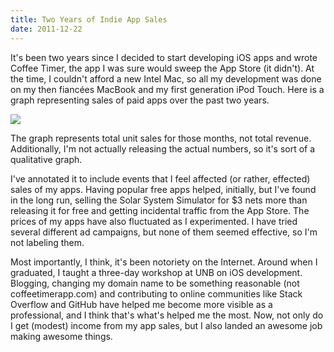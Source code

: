 ```yaml
---
title: Two Years of Indie App Sales
date: 2011-12-22
---
```



It's been two years since I decided to start developing iOS apps and wrote Coffee Timer, the app I was sure would sweep the App Store (it didn't). At the time, I couldn't afford a new Intel Mac, so all my development was done on my then fiancées MacBook and my first generation iPod Touch. Here is a graph representing sales of paid apps over the past two years.



![](09C84F06D05A44369AAC62C990F45E0C.png)

The graph represents total unit sales for those months, not total revenue. Additionally, I'm not actually releasing the actual numbers, so it's sort of a qualitative graph.

I've annotated it to include events that I feel affected (or rather, effected) sales of my apps. Having popular free apps helped, initially, but I've found in the long run, selling the Solar System Simulator for $3 nets more than releasing it for free and getting incidental traffic from the App Store. The prices of my apps have also fluctuated as I experimented.&nbsp;I have tried several different ad campaigns, but none of them seemed effective, so I'm not labeling them.

Most importantly, I think, it's been&nbsp;notoriety&nbsp;on the Internet. Around when I graduated, I taught a three-day workshop at UNB on iOS development. Blogging, changing my domain name to be something reasonable (not coffeetimerapp.com) and contributing to online communities like Stack Overflow and GitHub have helped me become more visible as a professional, and I think that's what's helped me the most. Now, not only do I get (modest) income from my app sales, but I also landed an awesome job making awesome things.


  